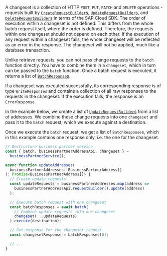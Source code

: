 A changeset is a collection of HTTP `POST`, `PUT`, `PATCH` and `DELETE` operations - requests built by [`CreateRequestBuilder`s](#create-request-builder), [`UpdateRequestBuilder`s](#update-request-builder), and [`DeleteRequestBuilder`s](#delete-request-builder) in terms of the SAP Cloud SDK.
The order of execution within a changeset is not defined.
This differs from the whole batch request itself, where the order is defined.
Therefore, the requests within one changeset should not depend on each other.
If the execution of any request within a changeset fails, the whole changeset will be reflected as an error in the response.
The changeset will not be applied, much like a database transaction.

Unlike retrieve requests, you can not pass change requests to the `batch` function directly.
You have to combine them in a `changeset`, which in turn can be passed to the `batch` function.
Once a batch request is executed, it returns a list of [`BatchResponse`s](#responses).

If a changeset was executed successfully, its corresponding response is of type `WriteResponses` and contains a collection of all raw responses to the requests in the changeset.
If the execution fails, the response is an `ErrorResponse`.

In the example below, we create a list of [`UpdateRequestBuilder`s](#update-request-builder) from a list of addresses.
We combine these change requests into one `changeset` and pass it to the `batch` request, which we execute against a destination.

Once we execute the `batch` request, we get a list of `BatchResponse`s, which in this example contains one response only, i.e. the one for the changeset.

```ts
// Destructure business partner service
const { batch, businessPartnerAddressApi, changeset } =
  businessPartnerService();

async function updateAddresses(
  businessPartnerAddresses: BusinessPartnerAddress[]
): Promise<BusinessPartnerAddress[]> {
  // Create update requests
  const updateRequests = businessPartnerAddresses.map(address =>
    businessPartnerAddressApi.requestBuilder().update(address)
  );

  // Execute batch request with one changeset
  const batchResponses = await batch(
    // Combine update requests into one changeset
    changeset(...updateRequests)
  ).execute(destination);

  // Get response for the changeset request
  const changesetResponse = batchResponses[0];

  // ...
}
```

